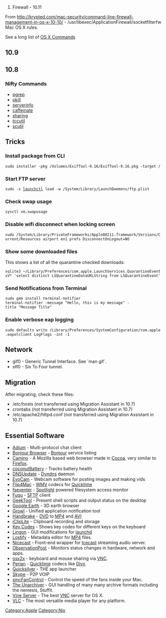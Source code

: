 # Firewall - 10.11
From http://krypted.com/mac-security/command-line-firewall-management-in-os-x-10-10/
- /usr/libexec/ApplicationFirewall/socketfilterfw
Mac OS X rules.

See a long list of [[OS X Commands]]

== 10.9 ==

== 10.8 ==

=== Nifty Commands ===

* [[pgrep]]
* [[pkill]]
* [[serverinfo]]
* [[caffeinate]]
* [[sharing]]
* [[tccutil]]
* [[scutil]]


== Tricks ==

=== Install package from CLI ===
 sudo installer -pkg /Volumes/ExifTool-9.16/ExifTool-9.16.pkg -target /
 
=== Start FTP server ===
 sudo -s [[launchctl]] load -w /System/Library/LaunchDaemons/ftp.plist

=== Check swap usage ===
 sysctl vm.swapusage

=== Disable wifi disconnect when locking screen ===
 sudo /System/Library/PrivateFrameworks/Apple80211.framework/Versions/Current/Resources airport en1 prefs DisconnectOnLogout=NO

=== Show some downloaded files ===
This shows a list of all the quarantine checked downloads:
 sqlite3 ~/Library/Preferences/com.apple.LaunchServices.QuarantineEventsV* 'select distinct LSQuarantineDataURLString from LSQuarantineEvent'

=== Send Notifications from Terminal ===
 sudo gem install terminal-notifier
 terminal-notifier -message "Hello, this is my message" -title "Message Title"

=== Enable verbose eap logging ===
 sudo defaults write /Library/Preferences/SystemConfiguration/com.apple.eapolclient LogFlags -int -1

== Network ==

* gif0 - Generic Tunnel Interface.  See `man gif`.
* stf0 - Six To Four tunnel.

== Migration ==

After migrating, check these files:
* /etc/hosts (not transferred using Migration Assistant in 10.7)
* crontabs (not transferred using Migration Assistant in 10.7)
* /etc/apache2/httpd.conf (not transferred using Migration Assistant in 10.7)


== Essential Software ==

* [[Adium]] - Multi-protocol chat client
* [[Bonjour Browser]] - [[Bonjour]] service listing
* [[Camino]] - A Mozilla based web browser made in [[Cocoa]], very similar to [[Firefox]].
* [[coconutBattery]] - Tracks battery health
* [[DNSUpdate]] - [[Dyndns]] daemon
* [[EvoCam]] - Webcam software for posting images and making vids
* [[Flip4Mac]] - [[WMV]] codecs for [[Quicktime]]
* [[fseventer]] - [[Spotlight]] powered filesystem access monitor
* [[Fugu]] - [[SFTP]] client 
* [[GeekTool]] - Present shell scripts and output status on the desktop
* [[Google Earth]] - 3D earth browser
* [[Growl]] - Unified application notification tool
* [[Handbrake]] - [[DVD]] to [[MP4]] and [[AVI]]
* [[iClipLite]] - Clipboard recording and storage
* [[Key Codes]] - Shows key codes for different keys on the keyboard
* [[Lingon]] - GUI modifications for [[launchd]]
* [[Lostify]] - Metadata editor for [[MP4]] files.
* [[Nicecast]] - Front-end wrapper for [[Icecast]] streaming audio server.
* [[ObservationPost]] - Monitors status changes in hardware, network and apps.
* [[osx2x]] - keyboard and mouse sharing via [[VNC]].
* [[Perian]] - [[Quicktime]] codecs like [[Divx]].
* [[Quicksilver]] - THE app launcher
* [[Skype]] - P2P VOIP
* [[smcFanControl]] - Control the speed of the fans inside your Mac.
* [[The Unarchiver]] - GUI handling of many many archive formats including the nemesis, Stuffit.
* [[Vine Server]] - The best [[VNC]] server for OS X.
* [[VLC]] - The most versatile media player for any platform.

[[Category:Apple]]
[[Category:Nix]]
